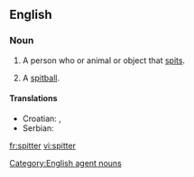 ==English==

===Noun===
{{en-noun}}

# A person who or animal or object that [[spit]]s.
# {{baseball}} A [[spitball]].

====Translations====
{{trans-top|a person, animal or object that spits}}
* Croatian: {{t-|hr|pljuvač|m|alt=pljùvāč}}, {{t-|hr|pljuvačica|f|alt=pljuvàčica}}
* Serbian: {{t-|sr|pljuvač|m}}
{{trans-mid}}
{{trans-bottom}}

[[Category:English agent nouns]]

[[fr:spitter]]
[[vi:spitter]]